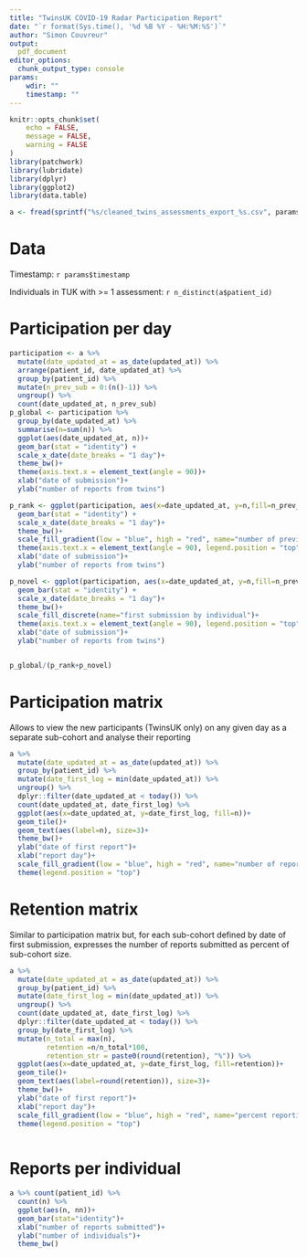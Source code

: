 ```yaml
---
title: "TwinsUK COVID-19 Radar Participation Report"
date: "`r format(Sys.time(), '%d %B %Y - %H:%M:%S')`"
author: "Simon Couvreur"
output: 
  pdf_document
editor_options: 
  chunk_output_type: console
params:
    wdir: ""
    timestamp: ""
---
```



```r

knitr::opts_chunk$set(
	echo = FALSE,
	message = FALSE,
	warning = FALSE
)
library(patchwork)
library(lubridate)
library(dplyr)
library(ggplot2)
library(data.table)


```

```r

a <- fread(sprintf("%s/cleaned_twins_assessments_export_%s.csv", params$wdir, params$timestamp))

```

# Data

Timestamp: `r params$timestamp`


Individuals in TUK with >= 1 assessment: `r n_distinct(a$patient_id)`


# Participation per day

```r


participation <- a %>% 
  mutate(date_updated_at = as_date(updated_at)) %>% 
  arrange(patient_id, date_updated_at) %>% 
  group_by(patient_id) %>% 
  mutate(n_prev_sub = 0:(n()-1)) %>% 
  ungroup() %>% 
  count(date_updated_at, n_prev_sub)
p_global <- participation %>% 
  group_by(date_updated_at) %>% 
  summarise(n=sum(n)) %>% 
  ggplot(aes(date_updated_at, n))+
  geom_bar(stat = "identity") +
  scale_x_date(date_breaks = "1 day")+
  theme_bw()+
  theme(axis.text.x = element_text(angle = 90))+
  xlab("date of submission")+
  ylab("number of reports from twins")

p_rank <- ggplot(participation, aes(x=date_updated_at, y=n,fill=n_prev_sub))+
  geom_bar(stat = "identity") +
  scale_x_date(date_breaks = "1 day")+
  theme_bw()+
  scale_fill_gradient(low = "blue", high = "red", name="number of previous submissions by individual")+
  theme(axis.text.x = element_text(angle = 90), legend.position = "top")+
  xlab("date of submission")+
  ylab("number of reports from twins")

p_novel <- ggplot(participation, aes(x=date_updated_at, y=n,fill=n_prev_sub==0))+
  geom_bar(stat = "identity") +
  scale_x_date(date_breaks = "1 day")+
  theme_bw()+
  scale_fill_discrete(name="first submission by individual")+
  theme(axis.text.x = element_text(angle = 90), legend.position = "top")+
  xlab("date of submission")+
  ylab("number of reports from twins")


p_global/(p_rank+p_novel)


```

# Participation matrix

Allows to view the new participants (TwinsUK only) on any given day as
a separate sub-cohort and analyse their reporting

```r


a %>% 
  mutate(date_updated_at = as_date(updated_at)) %>% 
  group_by(patient_id) %>% 
  mutate(date_first_log = min(date_updated_at)) %>% 
  ungroup() %>% 
  dplyr::filter(date_updated_at < today()) %>% 
  count(date_updated_at, date_first_log) %>% 
  ggplot(aes(x=date_updated_at, y=date_first_log, fill=n))+
  geom_tile()+
  geom_text(aes(label=n), size=3)+
  theme_bw()+
  ylab("date of first report")+
  xlab("report day")+
  scale_fill_gradient(low = "blue", high = "red", name="number of reports")+
  theme(legend.position = "top")

```

# Retention matrix

Similar to participation matrix but, for each sub-cohort defined by date of first
submission, expresses the number of reports submitted as percent of sub-cohort size.

```r

a %>% 
  mutate(date_updated_at = as_date(updated_at)) %>% 
  group_by(patient_id) %>% 
  mutate(date_first_log = min(date_updated_at)) %>% 
  ungroup() %>% 
  count(date_updated_at, date_first_log) %>% 
  dplyr::filter(date_updated_at < today()) %>% 
  group_by(date_first_log) %>% 
  mutate(n_total = max(n),
         retention =n/n_total*100,
         retention_str = paste0(round(retention), "%")) %>% 
  ggplot(aes(x=date_updated_at, y=date_first_log, fill=retention))+
  geom_tile()+
  geom_text(aes(label=round(retention)), size=3)+
  theme_bw()+
  ylab("date of first report")+
  xlab("report day")+
  scale_fill_gradient(low = "blue", high = "red", name="percent reporting\n(relative to day of first report)")+
  theme(legend.position = "top")
  

```

# Reports per individual

```r

a %>% count(patient_id) %>% 
  count(n) %>% 
  ggplot(aes(n, nn))+
  geom_bar(stat="identity")+
  xlab("number of reports submitted")+
  ylab("number of individuals")+
  theme_bw()

```

